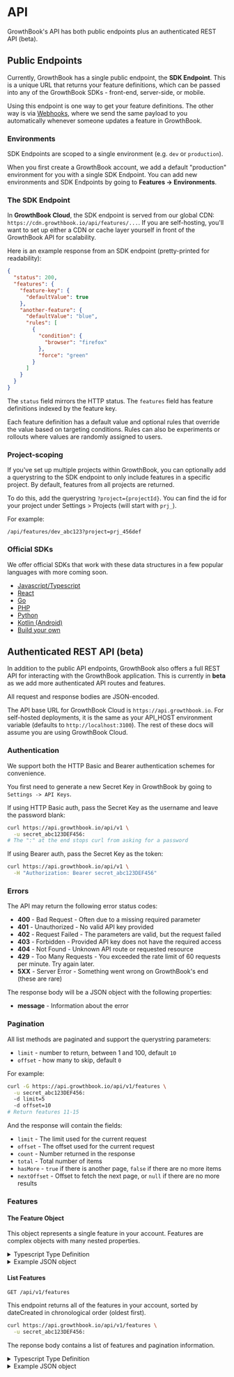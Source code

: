 # API

GrowthBook's API has both public endpoints plus an authenticated REST API (beta).

## Public Endpoints

Currently, GrowthBook has a single public endpoint, the **SDK Endpoint**. This is a unique URL that returns your feature definitions, which can be passed into any of the GrowthBook SDKs - front-end, server-side, or mobile.

Using this endpoint is one way to get your feature definitions. The other way is via [Webhooks](/app/webhooks), where we send the same payload to you automatically whenever someone updates a feature in GrowthBook.

### Environments

SDK Endpoints are scoped to a single environment (e.g. `dev` or `production`).

When you first create a GrowthBook account, we add a default "production" environment for you with a single SDK Endpoint. You can add new environments and SDK Endpoints by going to **Features -> Environments**.

### The SDK Endpoint

In **GrowthBook Cloud**, the SDK endpoint is served from our global CDN: `https://cdn.growthbook.io/api/features/...`. If you are self-hosting, you'll want to set up either a CDN or cache layer yourself in front of the GrowthBook API for scalability.

Here is an example response from an SDK endpoint (pretty-printed for readability):

```json
{
  "status": 200,
  "features": {
    "feature-key": {
      "defaultValue": true
    },
    "another-feature": {
      "defaultValue": "blue",
      "rules": [
        {
          "condition": {
            "browser": "firefox"
          },
          "force": "green"
        }
      ]
    }
  }
}
```

The `status` field mirrors the HTTP status. The `features` field has feature definitions indexed by the feature key.

Each feature definition has a default value and optional rules that override the value based on targeting conditions. Rules can also be experiments or rollouts where values are randomly assigned to users.

### Project-scoping

If you've set up multiple projects within GrowthBook, you can optionally add a querystring to the SDK endpoint to only include features in a specific project. By default, features from all projects are returned.

To do this, add the querystring `?project={projectId}`. You can find the id for your project under Settings > Projects (will start with `prj_`).

For example:

```
/api/features/dev_abc123?project=prj_456def
```

### Official SDKs

We offer official SDKs that work with these data structures in a few popular languages with more coming soon.

- [Javascript/Typescript](/lib/js)
- [React](/lib/react)
- [Go](/lib/go)
- [PHP](/lib/php)
- [Python](/lib/python)
- [Kotlin (Android)](/lib/kotlin)
- [Build your own](/lib/build-your-own)

## Authenticated REST API (beta)

In addition to the public API endpoints, GrowthBook also offers a full REST API for interacting with the GrowthBook application. This is currently in **beta** as we add more authenticated API routes and features.

All request and response bodies are JSON-encoded.

The API base URL for GrowthBook Cloud is `https://api.growthbook.io`. For self-hosted deployments, it is the same as your API_HOST environment variable (defaults to `http://localhost:3100`). The rest of these docs will assume you are using GrowthBook Cloud.

### Authentication

We support both the HTTP Basic and Bearer authentication schemes for convenience.

You first need to generate a new Secret Key in GrowthBook by going to `Settings -> API Keys`.

If using HTTP Basic auth, pass the Secret Key as the username and leave the password blank:

```bash
curl https://api.growthbook.io/api/v1 \
  -u secret_abc123DEF456:
# The ":" at the end stops curl from asking for a password
```

If using Bearer auth, pass the Secret Key as the token:

```bash
curl https://api.growthbook.io/api/v1 \
  -H "Authorization: Bearer secret_abc123DEF456"
```

### Errors

The API may return the following error status codes:

- **400** - Bad Request - Often due to a missing required parameter
- **401** - Unauthorized - No valid API key provided
- **402** - Request Failed - The parameters are valid, but the request failed
- **403** - Forbidden - Provided API key does not have the required access
- **404** - Not Found - Unknown API route or requested resource
- **429** - Too Many Requests - You exceeded the rate limit of 60 requests per minute. Try again later.
- **5XX** - Server Error - Something went wrong on GrowthBook's end (these are rare)

The response body will be a JSON object with the following properties:

- **message** - Information about the error

### Pagination

All list methods are paginated and support the querystring parameters:

- `limit` - number to return, between 1 and 100, default `10`
- `offset` - how many to skip, default `0`

For example:

```bash
curl -G https://api.growthbook.io/api/v1/features \
  -u secret_abc123DEF456:
  -d limit=5
  -d offset=10
# Return features 11-15
```

And the response will contain the fields:

- `limit` - The limit used for the current request
- `offset` - The offset used for the current request
- `count` - Number returned in the response
- `total` - Total number of items
- `hasMore` - `true` if there is another page, `false` if there are no more items
- `nextOffset` - Offset to fetch the next page, or `null` if there are no more results

### Features

#### The Feature Object

This object represents a single feature in your account. Features are complex objects with many nested properties.

<details className="mb-3">
<summary className="cursor-pointer">Typescript Type Definition</summary>

```ts
interface Feature {
  id: string;
  archived: boolean;
  description: string;
  owner: string;
  project: string;
  dateCreated: string;
  dateUpdated: string;
  valueType: "boolean" | "number" | "string" | "json";
  defaultValue: string;
  tags: string[];
  environments: {
    [key: string]: FeatureEnvironment;
  };
  revision: {
    version: number;
    comment: string;
    date: string;
    publishedBy: string;
  };
}

interface FeatureEnvironment {
  enabled: boolean;
  defaultValue: string;
  rules: FeatureRule[];
  definition: FeatureDefinition | null;
  draft: null | {
    enabled: boolean;
    defaultValue: string;
    rules: FeatureRule[];
    definition: FeatureDefinition | null;
  };
}

type FeatureRule = ForceRule | RolloutRule | ExperimentRule;

interface ForceRule {
  type: "force";
  description: string;
  condition?: string;
  id: string;
  enabled?: boolean;
  value: string;
}

interface RolloutRule {
  type: "rollout";
  description: string;
  condition?: string;
  id: string;
  enabled?: boolean;
  value: string;
  coverage: number;
  hashAttribute: string;
}

interface ExperimentRule {
  type: "experiment";
  description: string;
  condition?: string;
  id: string;
  enabled?: boolean;
  trackingKey: string;
  hashAttribute: string;
  namespace?: {
    enabled: boolean;
    name: string;
    range: [number, number];
  };
  coverage?: number;
  values: {
    value: string;
    weight: number;
    name?: string;
  }[];
}

// This is the same format returned from the SDK Endpoints
interface FeatureDefinition {
  defaultValue: any;
  rules?: FeatureDefinitionRule[];
}
interface FeatureDefinitionRule {
  force?: any;
  weights?: number[];
  variations?: any[];
  hashAttribute?: string;
  namespace?: [string, number, number];
  key?: string;
  coverage?: number;
  condition?: any;
}
```

</details>

<details>
<summary className="cursor-pointer">Example JSON object</summary>

```json
{
  "id": "my-test-feature",
  "description": "My test feature!!!",
  "archived": false,
  "dateCreated": "2022-10-18T21:19:58.288Z",
  "dateUpdated": "2022-10-18T21:42:29.835Z",
  "defaultValue": "false",
  "environments": {
    "production": {
      "defaultValue": "false",
      "enabled": true,
      "rules": [
        {
          "type": "force",
          "description": "Turn on for admins",
          "id": "fr_75x7w5jn14l9eqd7g7",
          "value": "true",
          "enabled": true,
          "condition": "{\"admin\":true}"
        }
      ],
      "draft": null,
      "definition": {
        "defaultValue": false,
        "rules": [
          {
            "condition": {
              "admin": true
            },
            "force": true
          }
        ]
      }
    }
  },
  "owner": "John Smith",
  "project": "",
  "tags": ["cool-features"],
  "valueType": "boolean",
  "revision": {
    "comment": "",
    "date": "2022-10-18T21:22:10.379Z",
    "publishedBy": "test@example.com",
    "version": 2
  }
}
```

</details>

#### List Features

`GET /api/v1/features`

This endpoint returns all of the features in your account, sorted by dateCreated in chronological order (oldest first).

```bash
curl https://api.growthbook.io/api/v1/features \
  -u secret_abc123DEF456:
```

The reponse body contains a list of features and pagination information.

<details className="mb-3">
<summary className="cursor-pointer">Typescript Type Definition</summary>

```ts
interface ListFeaturesResponse {
  features: Feature[];
  // Pagination info
  limit: number;
  offset: number;
  count: number;
  total: number;
  hasMore: boolean;
  nextOffset: number;
}
```

</details>

<details className="mb-8">
<summary className="cursor-pointer">Example JSON object</summary>

```json
{
  "features": [
    {
      "id": "my-test-feature",
      "description": "My test feature!!!",
      "archived": false,
      "dateCreated": "2022-10-18T21:19:58.288Z",
      "dateUpdated": "2022-10-18T21:42:29.835Z",
      "defaultValue": "false",
      "environments": {
        "production": {
          "defaultValue": "false",
          "enabled": true,
          "rules": [],
          "draft": null,
          "definition": {
            "defaultValue": false
          }
        }
      },
      "owner": "John Smith",
      "project": "",
      "tags": ["cool-features"],
      "valueType": "boolean",
      "revision": {
        "comment": "",
        "date": "2022-10-18T21:22:10.379Z",
        "publishedBy": "test@example.com",
        "version": 2
      }
    }
  ],
  "limit": 1,
  "offset": 0,
  "count": 1,
  "total": 20,
  "hasMore": true,
  "nextOffset": 1
}
```

</details>
